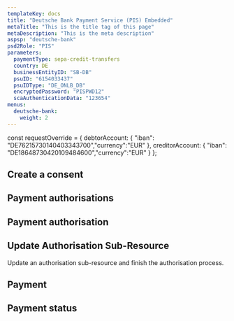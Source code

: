 ```yaml
---
templateKey: docs
title: "Deutsche Bank Payment Service (PIS) Embedded"
metaTitle: "This is the title tag of this page"
metaDescription: "This is the meta description"
aspsp: "deutsche-bank"
psd2Role: "PIS"
parameters:
  paymentType: sepa-credit-transfers
  country: DE
  businessEntityID: "SB-DB"
  psuID: "6154033437"
  psuIDType: "DE_ONLB_DB"
  encryptedPassword: "PISPWD12"
  scaAuthenticationData: "123654"
menus:
  deutsche-bank: 
    weight: 2
---
```



const requestOverride = {
  debtorAccount: {
    "iban": "DE76215730140403343700","currency":"EUR"
  },
  creditorAccount: {
    "iban": "DE18648730420109484600","currency":"EUR"
  }
};



  <step>

  ## Create a consent

  <StepInitiatePayment requestOverride={requestOverride} />
  </step>
  <step>

  ## Payment authorisations

  <StepPaymentAuthorisations/>
  </step>
  <step>

  ## Payment authorisation

  <StepPaymentAuthorisation/>
  </step>
  <step>

  ## Update Authorisation Sub-Resource
  Update an authorisation sub-resource and finish the authorisation process.

  <StepPaymentPutAuthorisation/>
  </step>
  <step>

  ## Payment

  <StepPayment/>
  </step>
  <step>

  ## Payment status

  <StepPaymentStatus/>
  </step>

